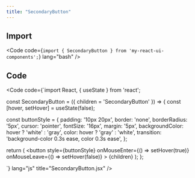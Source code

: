 ```yaml
---
title: "SecondaryButton"
---
```



<SecondaryButton />

## Import

<Code code={`import { SecondaryButton } from 'my-react-ui-components';`} lang="bash" />

## Code

<Code code={`import React, { useState } from 'react';

const SecondaryButton = ({ children = 'SecondaryButton' }) => {
  const [hover, setHover] = useState(false);

  const buttonStyle = {
    padding: '10px 20px',
    border: 'none',
    borderRadius: '5px',
    cursor: 'pointer',
    fontSize: '16px',
    margin: '5px',
    backgroundColor: hover ? 'white' : 'gray',
    color: hover ? 'gray' : 'white',
    transition: 'background-color 0.3s ease, color 0.3s ease',
  };

  return (
    <button
      style={buttonStyle}
      onMouseEnter={() => setHover(true)}
      onMouseLeave={() => setHover(false)}
    >
      {children}
    </button>
  );
};

`} lang="js" title="SecondaryButton.jsx" />